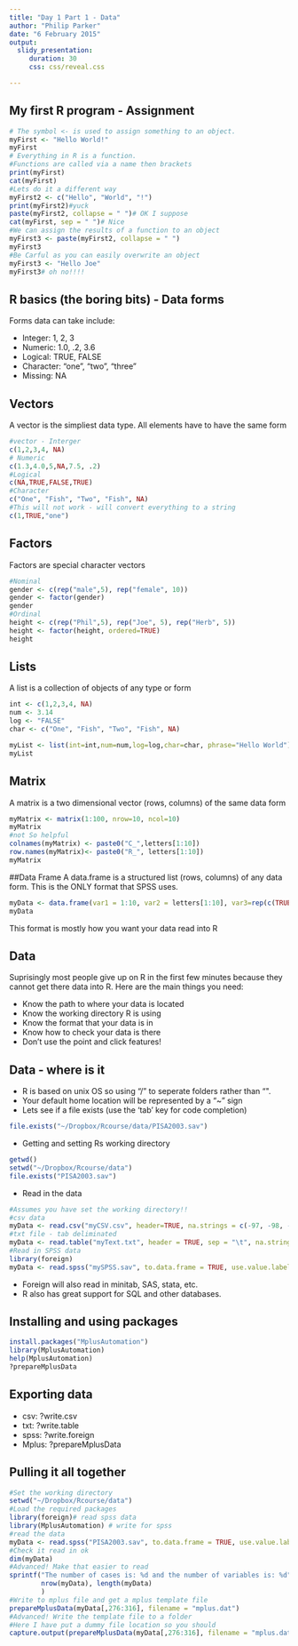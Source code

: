 ```yaml
---
title: "Day 1 Part 1 - Data"
author: "Philip Parker"
date: "6 February 2015"
output:
  slidy_presentation:
     duration: 30
     css: css/reveal.css

---
```

## My first R program - Assignment {.smaller}
```r
# The symbol <- is used to assign something to an object.
myFirst <- "Hello World!"
myFirst
# Everything in R is a function. 
#Functions are called via a name then brackets
print(myFirst)
cat(myFirst)
#Lets do it a different way
myFirst2 <- c("Hello", "World", "!")
print(myFirst2)#yuck
paste(myFirst2, collapse = " ")# OK I suppose
cat(myFirst, sep = " ")# Nice
#We can assign the results of a function to an object
myFirst3 <- paste(myFirst2, collapse = " ")
myFirst3
#Be Carful as you can easily overwrite an object
myFirst3 <- "Hello Joe"
myFirst3# oh no!!!!
```


## R basics (the boring bits) - Data forms
Forms data can take include:

- Integer: 1, 2, 3
- Numeric: 1.0, .2, 3.6
- Logical: TRUE, FALSE
- Character: "one", "two", "three"
- Missing: NA

## Vectors
A vector is the simpliest data type. All elements have to have the same form
```r
#vector - Interger
c(1,2,3,4, NA)
# Numeric
c(1.3,4.0,5,NA,7.5, .2)
#Logical
c(NA,TRUE,FALSE,TRUE)
#Character
c("One", "Fish", "Two", "Fish", NA)
#This will not work - will convert everything to a string
c(1,TRUE,"one")
```

## Factors 
Factors are special character vectors
```r
#Nominal
gender <- c(rep("male",5), rep("female", 10)) 
gender <- factor(gender) 
gender
#Ordinal
height <- c(rep("Phil",5), rep("Joe", 5), rep("Herb", 5))
height <- factor(height, ordered=TRUE)
height
```


## Lists
A list is a collection of objects of any type or form
```r
int <- c(1,2,3,4, NA)
num <- 3.14
log <- "FALSE"
char <- c("One", "Fish", "Two", "Fish", NA)

myList <- list(int=int,num=num,log=log,char=char, phrase="Hello World")
myList
```

## Matrix
A matrix is a two dimensional vector (rows, columns) of the same data form
```r
myMatrix <- matrix(1:100, nrow=10, ncol=10)
myMatrix
#not So helpful
colnames(myMatrix) <- paste0("C_",letters[1:10])
row.names(myMatrix)<- paste0("R_", letters[1:10])
myMatrix
```

##Data Frame
A data.frame is a structured list (rows, columns) of any data form. This is the ONLY format that SPSS uses.

```r
myData <- data.frame(var1 = 1:10, var2 = letters[1:10], var3=rep(c(TRUE,FALSE), 5))
myData
```

This format is mostly how you want your data read into R

## Data
Suprisingly most people give up on R in the first few minutes because they cannot get there data into R. Here are the main things you need:

- Know the path to where your data is located
- Know the working directory R is using
- Know the format that your data is in
- Know how to check your data is there
- Don't use the point and click features! 

## Data - where is it

- R is based on unix OS so using "/" to seperate folders rather than "\". 
- Your default home location will be represented by a "~" sign  
- Lets see if a file exists (use the 'tab' key for code completion)
```r
file.exists("~/Dropbox/Rcourse/data/PISA2003.sav")
```
- Getting and setting Rs working directory
```r
getwd()
setwd("~/Dropbox/Rcourse/data")
file.exists("PISA2003.sav")

```
- Read in the data
```r
#Assumes you have set the working directory!!
#csv data
myData <- read.csv("myCSV.csv", header=TRUE, na.strings = c(-97, -98, -999) )
#txt file - tab deliminated
myData <- read.table("myText.txt", header = TRUE, sep = "\t", na.strings = -999)
#Read in SPSS data
library(foreign)
myData <- read.spss("mySPSS.sav", to.data.frame = TRUE, use.value.labels = FALSE)
```

- Foreign will also read in minitab, SAS, stata, etc.
- R also has great support for SQL and other databases.

## Installing and using packages
```r
install.packages("MplusAutomation")
library(MplusAutomation)
help(MplusAutomation)
?prepareMplusData
```

## Exporting data
- csv: ?write.csv
- txt: ?write.table
- spss: ?write.foreign
- Mplus: ?prepareMplusData

## Pulling it all together
```r
#Set the working directory
setwd("~/Dropbox/Rcourse/data")
#Load the required packages
library(foreign)# read spss data
library(MplusAutomation) # write for spss
#read the data
myData <- read.spss("PISA2003.sav", to.data.frame = TRUE, use.value.labels = FALSE)
#Check it read in ok
dim(myData)
#Advanced! Make that easier to read
sprintf("The number of cases is: %d and the number of variables is: %d", 
        nrow(myData), length(myData)
        )
#Write to mplus file and get a mplus template file
prepareMplusData(myData[,276:316], filename = "mplus.dat")
#Advanced! Write the template file to a folder
#Here I have put a dummy file location so you should 
capture.output(prepareMplusData(myData[,276:316], filename = "mplus.dat"), file = "mplus.inp")
```


